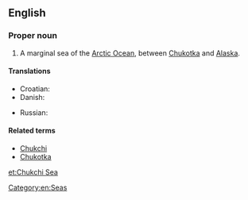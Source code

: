 ==English==
{{wikipedia}}

===Proper noun===
{{en-proper noun}}

# A marginal sea of the [[Arctic Ocean]], between [[Chukotka]] and [[Alaska]].

====Translations====
{{trans-top|part of the Arctic Ocean}}
* Croatian: {{t-|hr|Čukotsko more}}
* Danish: {{t|da|Tjuktjerhavet}}
{{trans-mid}}
* Russian: {{t-|ru|Чукотское море|n|tr=Čukótskoje móre}}
{{trans-bottom}}

====Related terms====
* [[Chukchi]]
* [[Chukotka]]

[[Category:en:Seas]]

[[et:Chukchi Sea]]